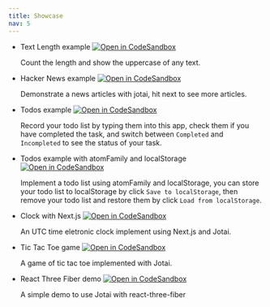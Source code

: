 ```yaml
---
title: Showcase
nav: 5
---
```


- Text Length example [![Open in CodeSandbox](https://img.shields.io/badge/Open%20in-CodeSandbox-blue?style=flat-square&logo=codesandbox)](https://githubbox.com/pmndrs/jotai/tree/master/examples/text_length)

  Count the length and show the uppercase of any text.

- Hacker News example [![Open in CodeSandbox](https://img.shields.io/badge/Open%20in-CodeSandbox-blue?style=flat-square&logo=codesandbox)](https://githubbox.com/pmndrs/jotai/tree/master/examples/hacker_news)

  Demonstrate a news articles with jotai, hit next to see more articles.

- Todos example [![Open in CodeSandbox](https://img.shields.io/badge/Open%20in-CodeSandbox-blue?style=flat-square&logo=codesandbox)](https://githubbox.com/pmndrs/jotai/tree/master/examples/todos)

  Record your todo list by typing them into this app, check them if you have completed the task, and switch between `Completed` and `Incompleted` to see the status of your task.

- Todos example with atomFamily and localStorage [![Open in CodeSandbox](https://img.shields.io/badge/Open%20in-CodeSandbox-blue?style=flat-square&logo=codesandbox)](https://githubbox.com/pmndrs/jotai/tree/master/examples/todos_with_atomFamily)

  Implement a todo list using atomFamily and localStorage, you can store your todo list to localStorage by click `Save to localStorage`, then remove your todo list and restore them by click `Load from localStorage`.

- Clock with Next.js [![Open in CodeSandbox](https://img.shields.io/badge/Open%20in-CodeSandbox-blue?style=flat-square&logo=codesandbox)](https://codesandbox.io/s/nextjs-with-jotai-5ylrj)

  An UTC time eletronic clock implement using Next.js and Jotai.

- Tic Tac Toe game [![Open in CodeSandbox](https://img.shields.io/badge/Open%20in-CodeSandbox-blue?style=flat-square&logo=codesandbox)](https://codesandbox.io/s/jotai-tic-tac-6cg3h)

  A game of tic tac toe implemented with Jotai.

- React Three Fiber demo [![Open in CodeSandbox](https://img.shields.io/badge/Open%20in-CodeSandbox-blue?style=flat-square&logo=codesandbox)](https://codesandbox.io/s/jotai-r3f-fri9d)

  A simple demo to use Jotai with react-three-fiber
